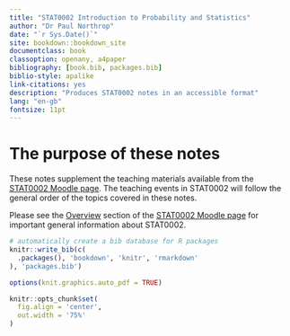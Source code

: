 ```yaml
--- 
title: "STAT0002 Introduction to Probability and Statistics"
author: "Dr Paul Northrop"
date: "`r Sys.Date()`"
site: bookdown::bookdown_site
documentclass: book
classoption: openany, a4paper
bibliography: [book.bib, packages.bib]
biblio-style: apalike
link-citations: yes
description: "Produces STAT0002 notes in an accessible format"
lang: "en-gb"
fontsize: 11pt
---
```


# The purpose of these notes {-}

These notes supplement the teaching materials available from the [STAT0002 Moodle page](https://moodle.ucl.ac.uk/course/view.php?id=8579).  The teaching events in STAT0002 will follow the general order of the topics covered in these notes.

Please see the [Overview](https://moodle.ucl.ac.uk/course/view.php?id=8579&section=1) section of the [STAT0002 Moodle page](https://moodle.ucl.ac.uk/course/view.php?id=8579) for important general information about STAT0002. 

```r
# automatically create a bib database for R packages
knitr::write_bib(c(
  .packages(), 'bookdown', 'knitr', 'rmarkdown'
), 'packages.bib')
```

```r
options(knit.graphics.auto_pdf = TRUE)
```

```r
knitr::opts_chunk$set(
  fig.align = 'center',
  out.width = '75%'
)
```
